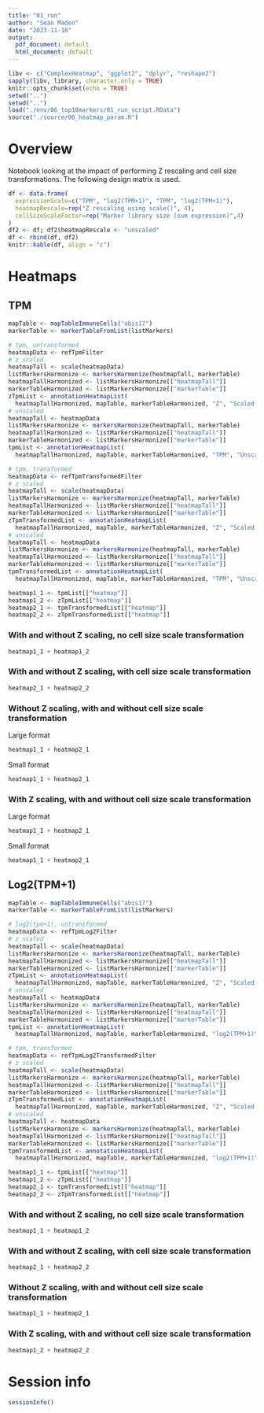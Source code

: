 ```yaml
---
title: "01_run"
author: "Sean Maden"
date: "2023-11-16"
output:
  pdf_document: default
  html_document: default
---
```


```r
libv <- c("ComplexHeatmap", "ggplot2", "dplyr", "reshape2")
sapply(libv, library, character.only = TRUE)
knitr::opts_chunk$set(echo = TRUE)
setwd("..")
setwd("..")
load("./env/06_top10markers/01_run_script.RData")
source("./source/00_heatmap_param.R")
```

# Overview

Notebook looking at the impact of performing Z rescaling and cell size 
transformations. The following design matrix is used.

```r
df <- data.frame(
  expressionScale=c("TPM", "log2(TPM+1)", "TPM", "log2(TPM+1)"),
  heatmapRescale=rep("Z rescaling using scale()", 4),
  cellSizeScaleFactor=rep("Marker library size (sum expression)",4)
)
df2 <- df; df2$heatmapRescale <- "unscaled"
df <- rbind(df, df2)
knitr::kable(df, align = "c")
```

# Heatmaps

## TPM

```r
mapTable <- mapTableImmuneCells("abis17")
markerTable <- markerTableFromList(listMarkers)

# tpm, untransformed
heatmapData <- refTpmFilter
# z scaled
heatmapTall <- scale(heatmapData)
listMarkersHarmonize <- markersHarmonize(heatmapTall, markerTable)
heatmapTallHarmonized <- listMarkersHarmonize[["heatmapTall"]]
markerTableHarmonized <- listMarkersHarmonize[["markerTable"]]
zTpmList <- annotationHeatmapList(
  heatmapTallHarmonized, mapTable, markerTableHarmonized, "Z", "Scaled, untransformed")
# unscaled
heatmapTall <- heatmapData
listMarkersHarmonize <- markersHarmonize(heatmapTall, markerTable)
heatmapTallHarmonized <- listMarkersHarmonize[["heatmapTall"]]
markerTableHarmonized <- listMarkersHarmonize[["markerTable"]]
tpmList <- annotationHeatmapList(
  heatmapTallHarmonized, mapTable, markerTableHarmonized, "TPM", "Unscaled, untransformed")

# tpm, transformed
heatmapData <- refTpmTransformedFilter
# z scaled
heatmapTall <- scale(heatmapData)
listMarkersHarmonize <- markersHarmonize(heatmapTall, markerTable)
heatmapTallHarmonized <- listMarkersHarmonize[["heatmapTall"]]
markerTableHarmonized <- listMarkersHarmonize[["markerTable"]]
zTpmTransformedList <- annotationHeatmapList(
  heatmapTallHarmonized, mapTable, markerTableHarmonized, "Z", "Scaled, transformed")
# unscaled
heatmapTall <- heatmapData
listMarkersHarmonize <- markersHarmonize(heatmapTall, markerTable)
heatmapTallHarmonized <- listMarkersHarmonize[["heatmapTall"]]
markerTableHarmonized <- listMarkersHarmonize[["markerTable"]]
tpmTransformedList <- annotationHeatmapList(
  heatmapTallHarmonized, mapTable, markerTableHarmonized, "TPM", "Unscaled, transformed")
```

```r
heatmap1_1 <- tpmList[["heatmap"]]
heatmap1_2 <- zTpmList[["heatmap"]]
heatmap2_1 <- tpmTransformedList[["heatmap"]]
heatmap2_2 <- zTpmTransformedList[["heatmap"]]
```

### With and without Z scaling, no cell size scale transformation

```r
heatmap1_1 + heatmap1_2
```

### With and without Z scaling, with cell size scale transformation

```r
heatmap2_1 + heatmap2_2
```

### Without Z scaling, with and without cell size scale transformation

Large format

```r
heatmap1_1 + heatmap2_1
```

Small format

```r
heatmap1_1 + heatmap2_1
```

### With Z scaling, with and without cell size scale transformation

Large format

```r
heatmap1_1 + heatmap2_1
```

Small format

```r
heatmap1_1 + heatmap2_1
```

## Log2(TPM+1)

```r
mapTable <- mapTableImmuneCells("abis17")
markerTable <- markerTableFromList(listMarkers)

# log2(tpm+1), untransformed
heatmapData <- refTpmLog2Filter
# z scaled
heatmapTall <- scale(heatmapData)
listMarkersHarmonize <- markersHarmonize(heatmapTall, markerTable)
heatmapTallHarmonized <- listMarkersHarmonize[["heatmapTall"]]
markerTableHarmonized <- listMarkersHarmonize[["markerTable"]]
zTpmList <- annotationHeatmapList(
  heatmapTallHarmonized, mapTable, markerTableHarmonized, "Z", "Scaled, untransformed")
# unscaled
heatmapTall <- heatmapData
listMarkersHarmonize <- markersHarmonize(heatmapTall, markerTable)
heatmapTallHarmonized <- listMarkersHarmonize[["heatmapTall"]]
markerTableHarmonized <- listMarkersHarmonize[["markerTable"]]
tpmList <- annotationHeatmapList(
  heatmapTallHarmonized, mapTable, markerTableHarmonized, "log2(TPM+1)", "Unscaled, untransformed")

# tpm, transformed
heatmapData <- refTpmLog2TransformedFilter
# z scaled
heatmapTall <- scale(heatmapData)
listMarkersHarmonize <- markersHarmonize(heatmapTall, markerTable)
heatmapTallHarmonized <- listMarkersHarmonize[["heatmapTall"]]
markerTableHarmonized <- listMarkersHarmonize[["markerTable"]]
zTpmTransformedList <- annotationHeatmapList(
  heatmapTallHarmonized, mapTable, markerTableHarmonized, "Z", "Scaled, transformed")
# unscaled
heatmapTall <- heatmapData
listMarkersHarmonize <- markersHarmonize(heatmapTall, markerTable)
heatmapTallHarmonized <- listMarkersHarmonize[["heatmapTall"]]
markerTableHarmonized <- listMarkersHarmonize[["markerTable"]]
tpmTransformedList <- annotationHeatmapList(
  heatmapTallHarmonized, mapTable, markerTableHarmonized, "log2(TPM+1)", "Unscaled, transformed")
```

```r
heatmap1_1 <- tpmList[["heatmap"]]
heatmap1_2 <- zTpmList[["heatmap"]]
heatmap2_1 <- tpmTransformedList[["heatmap"]]
heatmap2_2 <- zTpmTransformedList[["heatmap"]]
```

### With and without Z scaling, no cell size scale transformation

```r
heatmap1_1 + heatmap1_2
```

### With and without Z scaling, with cell size scale transformation

```r
heatmap2_1 + heatmap2_2
```

### Without Z scaling, with and without cell size scale transformation

```r
heatmap1_1 + heatmap2_1
```

### With Z scaling, with and without cell size scale transformation

```r
heatmap1_2 + heatmap2_2
```


# Session info

```r
sessionInfo()
```
